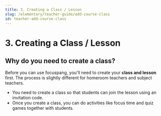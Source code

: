 ```yaml
---
title: 3. Creating a Class / Lesson
slug: /elementary/teacher-guide/add-course-class
id: teacher-add-course-class
---
```



# 3. Creating a Class / Lesson

## Why do you need to create a class?

Before you can use focuspang, you'll need to create your **class and lesson** first. The process is slightly different for homeroom teachers and subject teachers.

- You need to create a class so that students can join the lesson using an invitation code.
- Once you create a class, you can do activities like focus time and quiz games together with students.
